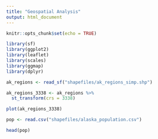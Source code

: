 ```yaml
---
title: "Geospatial Analysis"
output: html_document
---
```


```r
knitr::opts_chunk$set(echo = TRUE)
```

```r
library(sf)
library(ggplot2)
library(leaflet)
library(scales)
library(ggmap)
library(dplyr)
```

```r
ak_regions <- read_sf("shapefiles/ak_regions_simp.shp")


```

```r
ak_regions_3338 <- ak_regions %>% 
  st_transform(crs = 3338)

plot(ak_regions_3338)
```
```r
pop <- read.csv("shapefiles/alaska_population.csv")

head(pop)
```

